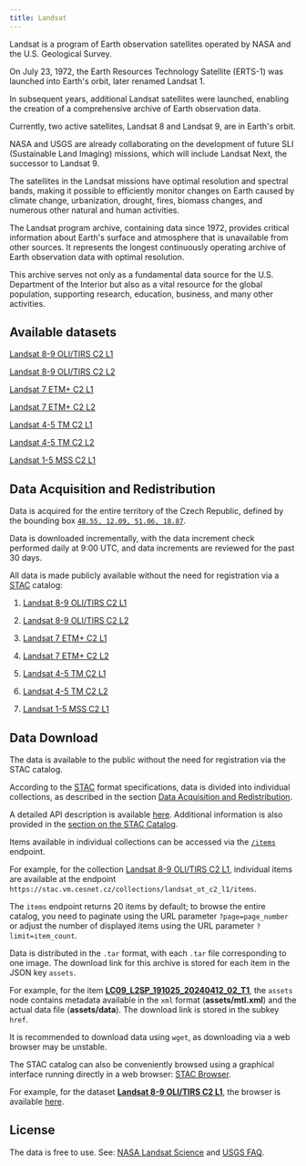 ```yaml
---
title: Landsat  
---
```

Landsat is a program of Earth observation satellites operated by NASA and the U.S. Geological Survey.

On July 23, 1972, the Earth Resources Technology Satellite (ERTS-1) was launched into Earth's orbit, later renamed Landsat 1.

In subsequent years, additional Landsat satellites were launched, enabling the creation of a comprehensive archive of Earth observation data.

Currently, two active satellites, Landsat 8 and Landsat 9, are in Earth's orbit.

NASA and USGS are already collaborating on the development of future SLI (Sustainable Land Imaging) missions, which will include Landsat Next, the successor to Landsat 9.  

The satellites in the Landsat missions have optimal resolution and spectral bands, making it possible to efficiently monitor changes on Earth caused by climate change, urbanization, drought, fires, biomass changes, and numerous other natural and human activities.  

The Landsat program archive, containing data since 1972, provides critical information about Earth's surface and atmosphere that is unavailable from other sources. It represents the longest continuously operating archive of Earth observation data with optimal resolution.

This archive serves not only as a fundamental data source for the U.S. Department of the Interior but also as a vital resource for the global population, supporting research, education, business, and many other activities.  

## Available datasets

[Landsat 8-9 OLI/TIRS C2 L1](https://www.usgs.gov/media/files/landsat-8-9-olitirs-collection-2-level-1-data-format-control-book)

[Landsat 8-9 OLI/TIRS C2 L2](https://www.usgs.gov/centers/eros/science/usgs-eros-archive-landsat-archives-landsat-8-9-olitirs-collection-2-level-2)

[Landsat 7 ETM+ C2 L1](https://www.usgs.gov/media/files/landsat-7-etm-collection-2-level-1-data-format-control-book)

[Landsat 7 ETM+ C2 L2](https://www.usgs.gov/centers/eros/science/usgs-eros-archive-landsat-archives-landsat-7-etm-plus-collection-2-level-2)

[Landsat 4-5 TM C2 L1](https://www.usgs.gov/centers/eros/science/usgs-eros-archive-landsat-archives-landsat-4-5-thematic-mapper-collection-2)

[Landsat 4-5 TM C2 L2](https://www.usgs.gov/centers/eros/science/usgs-eros-archive-landsat-archives-landsat-4-5-tm-collection-2-level-2-science)

[Landsat 1-5 MSS C2 L1](https://www.usgs.gov/centers/eros/science/usgs-eros-archive-landsat-archives-landsat-1-5-multispectral-scanner-mss-level)

## Data Acquisition and Redistribution  

Data is acquired for the entire territory of the Czech Republic, defined by the bounding box [`48.55, 12.09, 51.06, 18.87`](http://bboxfinder.com/#48.550000,12.090000,51.060000,18.870000).  

Data is downloaded incrementally, with the data increment check performed daily at 9:00 UTC, and data increments are reviewed for the past 30 days.  

All data is made publicly available without the need for registration via a [STAC](https://stacspec.org/en) catalog:  

1) [Landsat 8-9 OLI/TIRS C2 L1](https://stac.vm.cesnet.cz/collections/landsat_ot_c2_l1)

2) [Landsat 8-9 OLI/TIRS C2 L2](https://stac.vm.cesnet.cz/collections/landsat_ot_c2_l2)

3) [Landsat 7 ETM+ C2 L1](https://stac.vm.cesnet.cz/collections/landsat_etm_c2_l1)

4) [Landsat 7 ETM+ C2 L2](https://stac.vm.cesnet.cz/collections/landsat_etm_c2_l2)

5) [Landsat 4-5 TM C2 L1](https://stac.vm.cesnet.cz/collections/landsat_tm_c2_l1)

6) [Landsat 4-5 TM C2 L2](https://stac.vm.cesnet.cz/collections/landsat_tm_c2_l2)

7) [Landsat 1-5 MSS C2 L1](https://stac.vm.cesnet.cz/collections/landsat_mss_c2_l1)

## Data Download  

The data is available to the public without the need for registration via the STAC catalog.

According to the [STAC](https://stacspec.org/en) format specifications, data is divided into individual collections, as described in the section [Data Acquisition and Redistribution](#data-acquisition-and-redistribution).  

A detailed API description is available [here](https://stac.cesnet.cz/api.html).
Additional information is also provided in the [section on the STAC Catalog](./stac).

Items available in individual collections can be accessed via the [`/items`](https://stac.cesnet.cz/api.html#featuresapi--getfeaturesincollection) endpoint.

For example, for the collection [Landsat 8-9 OLI/TIRS C2 L1](https://stac.vm.cesnet.cz/collections/landsat_ot_c2_l1), individual items are available at the endpoint `https://stac.vm.cesnet.cz/collections/landsat_ot_c2_l1/items`.

The `items` endpoint returns 20 items by default; to browse the entire catalog, you need to paginate using the URL parameter `?page=page_number` or adjust the number of displayed items using the URL parameter `?limit=item_count`.

Data is distributed in the `.tar` format, with each `.tar` file corresponding to one image. The download link for this archive is stored for each item in the JSON key `assets`.

For example, for the item **[LC09_L2SP_191025_20240412_02_T1](https://stac.vm.cesnet.cz/collections/landsat_ot_c2_l2/items/8bb8514b-7e73-5a73-8c20-5835018825f3)**, the `assets` node contains metadata available in the `xml` format (**assets/mtl.xml**) and the actual data file (**assets/data**). The download link is stored in the subkey `href`.  

It is recommended to download data using `wget`, as downloading via a web browser may be unstable.  

The STAC catalog can also be conveniently browsed using a graphical interface running directly in a web browser: [STAC Browser](https://stac.cesnet.cz/browser/).

For example, for the dataset **[Landsat 8-9 OLI/TIRS C2 L1](https://stac.vm.cesnet.cz/collections/landsat_ot_c2_l1)**, the browser is available [here](https://stac.cesnet.cz/browser/external/stac.vm.cesnet.cz/collections/landsat_ot_c2_l1).  

## License  

The data is free to use. See: [NASA Landsat Science](https://landsat.gsfc.nasa.gov/data/) and [USGS FAQ](https://www.usgs.gov/faqs/are-there-any-restrictions-use-or-redistribution-landsat-data).  

